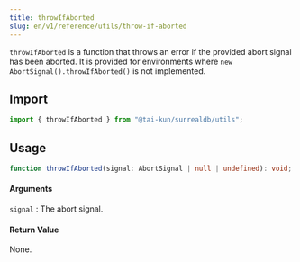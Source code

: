```yaml
---
title: throwIfAborted
slug: en/v1/reference/utils/throw-if-aborted
---
```


`throwIfAborted` is a function that throws an error if the provided abort signal has been aborted. It is provided for environments where `new AbortSignal().throwIfAborted()` is not implemented.

## Import

```ts
import { throwIfAborted } from "@tai-kun/surrealdb/utils";
```

## Usage

```ts
function throwIfAborted(signal: AbortSignal | null | undefined): void;
```

#### Arguments

`signal`
:   The abort signal.

#### Return Value

None.
